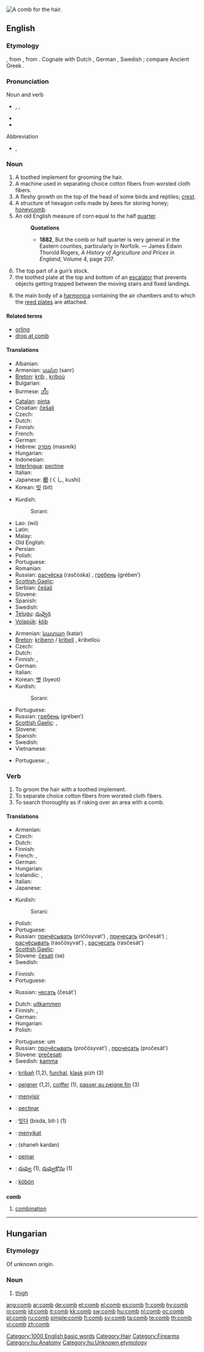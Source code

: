 [[Image:Comb.png|thumb|right|A comb for the hair.]]
{{also|ċomb}}
==English==

===Etymology===
{{etyl|ang}} {{term|camb}}, from {{proto|Germanic|kamboz}}, from {{proto|Indo-European|gombʰos}}.  Cognate with Dutch {{term|kam|lang=nl}}, German {{term|Kamm}}, Swedish {{term|kam|lang=sv}}; compare Ancient Greek {{term|γόμφος||pin|sc=polytonic}}.

===Pronunciation===
;Noun and verb
* {{a|UK}} {{enPR|kōm}}, {{IPA|/kəʊm/}}, {{SAMPA|/k@Um/}}
* {{audio|en-us-comb.ogg|Audio (US)}}
* {{rhymes|əʊm}}

;Abbreviation
* {{a|UK}} {{IPA|/kɒmb/}}, {{SAMPA|/kQmb/}}

===Noun===
{{en-noun}}

# A toothed implement for grooming the hair.
# A machine used in separating choice cotton fibers from worsted cloth fibers.
# A fleshy growth on the top of the head of some birds and reptiles; [[crest]].
# A structure of hexagon cells made by bees for storing honey; [[honeycomb]].
# An old English measure of corn equal to the half [[quarter]].
#: '''Quotations'''
#:* '''1882''', But the comb or half quarter is very general in the Eastern counties, particularly in Norfolk. &mdash; James Edwin Thorold Rogers, ''A History of Agriculture and Prices in England'', Volume 4, page 207.
# The top part of a gun’s stock.
# the toothed plate at the top and bottom of an [[escalator]] that prevents objects getting trapped between the moving stairs and fixed landings.
# {{music}} the main body of a [[harmonica]] containing the air chambers and to which the [[reed plate]]s are attached.

====Related terms====
* [[orling]]
* [[drop at comb]]

====Translations====
{{trans-top|toothed implement for grooming the hair}}
* Albanian: {{t-|sq|krehër|m|xs=Albanian}}
* Armenian: [[սանր]] (sanr)
* [[Breton]]: [[krib]] {{f}}, [[kriboù]] {{p}}
* Bulgarian: {{t+|bg|гребен|m|tr=greben|sc=Cyrl}}
* Burmese: [[ဘီး]]
* [[Catalan]]: [[pinta]] {{f}}
* Croatian: [[češalj]] {{m}}
* Czech: {{t-|cs|hřeben|m}}
* Dutch: {{t+|nl|kam|m}}
* Finnish: {{t+|fi|kampa}}
* French: {{t+|fr|peigne|m}}
* German: {{t+|de|Kamm|m}}
* Hebrew: [[מסרק]] (masreik) {{m}}
* Hungarian: {{t+|hu|fésű}}
* Indonesian: {{t+|id|sisir|xs=Indonesian}}
* [[Interlingua]]: [[pectine]]
* Italian: {{t+|it|pettine}}
* Japanese: [[櫛]] (くし, kushi)
* Korean: [[빗]] (bit)
{{trans-mid}}
* Kurdish:
*: Sorani: {{t|ku|شانه‌|tr=shAna|sc=ku-Arab}}
* Lao: {{Laoo|[[ຫວີ]]}} (wii)
* Latin: {{t-|la|pecten}}
* Malay: {{t-|ms|sikat|xs=Malay}}
* Old English: {{t-|ang|camb|m|xs=Old English}}
* Persian: {{t+|fa|شانه|tr=shaneh|sc=fa-Arab|xs=Persian}}
* Polish: {{t+|pl|grzebień|m}}
* Portuguese: {{t+|pt|pente|m}}
* Romanian: {{t-|ro|pieptene|m}}
* Russian: [[расчёска]] (rasčóska) {{f}}, [[гребень]] (grében’) {{m}}
* [[Scottish Gaelic]]: {{t-|gd|cìr|f|xs=Scottish Gaelic}}
* Serbian: [[češalj]] {{m}}
* Slovene: {{t+|sl|glavnik|m}}
* Spanish: {{t+|es|peine|m}}
* Swedish: {{t+|sv|kam|c}}
* [[Telugu]]: [[దువ్వెన]]
* [[Volapük]]: [[köb]]
{{trans-bottom}}

{{trans-top|fleshy growth on the top of the head of some birds and reptiles}}
* Armenian: [[կատար]] (katar)
* [[Breton]]: [[kribenn]] / [[kribell]] {{f}}, kribelloù {{p}}
* Czech: {{t-|cs|hřebínek|m}}
* Dutch: {{t+|nl|kam|m}}
* Finnish: {{t+|fi|heltta}}, {{t+|fi|harja}}
* German: {{t+|de|Kamm|m}}
* Italian: {{t+|it|cresta|f}}
* Korean: [[볏]] (byeot)
* Kurdish:
*: Sorani: {{t|ku|پوپنه|tr=popna|sc=ku-Arab}} {{g|Kurdish}}
{{trans-mid}}
* Portuguese: {{t+|pt|crista|f}}
* Russian: [[гребень]] (grében’) {{m}}
* [[Scottish Gaelic]]: {{t-|gd|cìrean|f|xs=Scottish Gaelic}}, {{t-|gd|cìrean|m|xs=Scottish Gaelic}}
* Slovene: {{t+|sl|greben|m}}
* Spanish: {{t+|es|cresta|f}}
* Swedish: {{t+|sv|kam|c}}
* Vietnamese: {{t+|vi|mào|xs=Vietnamese}}
{{trans-bottom}}

{{trans-top|structure of cells made by bees}}
* Portuguese: {{t+|pt|favo de mel|m}}, {{t-|pt|favo|m}}
{{trans-mid}}
{{trans-bottom}}

{{trans-top|toothed plate on an escalator}}
{{trans-mid}}
{{trans-bottom}}

===Verb===
{{en-verb}}

# To groom the hair with a toothed implement.
# To separate choice cotton fibers from worsted cloth fibers.
# To search thoroughly as if raking over an area with a comb.

====Translations====
{{trans-top|to groom the hair with a toothed implement}}
* Armenian: {{t-|hy|սանրել|tr=sanrel|sc=Armn|xs=Armenian}}
* Czech: {{t-|cs|česat}}
* Dutch: {{t+|nl|kammen}}
* Finnish: {{t+|fi|kammata}}
* French: {{t+|fr|peigner}}, {{t+|fr|coiffer}}
* German: {{t+|de|kämmen}}
* Hungarian: {{t-|hu|fésül}}
* Icelandic: {{t+|is|greiða}}, {{t-|is|kemba}}
* Italian: {{t+|it|pettinare}}
* Japanese: {{t|ja|解かす|tr=tokasu|sc=Jpan}}
{{trans-mid}}
* Kurdish:
*: Sorani: {{t|ku|داهێنان|tr=dAhaenAn|sc=ku-Arab}}
* Polish: {{t+|pl|czesać}} {{impf}}
* Portuguese: {{t+|pt|pentear}}
* Russian: [[причёсывать]] (pričósyvat') {{impf}}, [[причесать]] (pričesát') {{pf}}; [[расчёсывать]] (rasčósyvat') {{impf}}, [[расчесать]] (rasčesát') {{pf}}
* [[Scottish Gaelic]]: {{t-|gd|cìr|xs=Scottish Gaelic}}
* Slovene: [[česati]] (se)
* Swedish: {{t+|sv|kamma}}
{{trans-bottom}}

{{trans-top|to separate choice cotton fibers from worsted cloth fibers}}
* Finnish: {{t+|fi|kammata}}
* Portuguese: {{t+|pt|pentear}}
{{trans-mid}}
* Russian: [[чесать]] (česát') {{impf}}
{{trans-bottom}}

{{trans-top|to search thoroughly as if raking over an area with a comb}}
* Dutch: [[uitkammen]]
* Finnish: {{t+|fi|kammata}}, {{t+|fi|haravoida}}
* German: {{t-|de|durchkämmen}}
* Hungarian: {{t|hu|átfésül}}
* Polish: {{t-|pl|przeczesywać}}
{{trans-mid}}
* Portuguese: {{t+|pt|passar}} um {{t+|pt|pente-fino}}
* Russian: [[прочёсывать]] (pročósyvat') {{impf}}, [[прочесать]] (pročesát') {{pf}}
* Slovene: [[prečesati]]
* Swedish: [[kamma]]
{{trans-bottom}}

{{checktrans-top}}
* {{ttbc|Breton}}: [[kribañ]] (1,2), [[furchal]], [[klask]] pizh (3)
* {{ttbc|French}}: [[peigner]] (1,2), [[coiffer]] (1), [[passer au peigne fin]] (3)
* {{ttbc|Indonesian}}: [[sisir|menyisir]]
* {{ttbc|Interlingua}}: [[pectinar]]
* {{ttbc|Korean}}: [[빗다]] (bisda, bit-) (1)
* {{ttbc|Malay}}: [[sikat|menyikat]]
* {{ttbc|Persian}}: {{fa-Arab|[[شانه کردن]]}} (shaneh kardan)
* {{ttbc|Spanish}}: [[peinar]]
* {{ttbc|Telugu}}: [[దువ్వు]] (1), [[దువ్వుకొను]] (1)
* {{ttbc|Volapük}}: [[köbön]]
{{checktrans-bottom}}

==={{abbreviation}}===
'''comb'''

# [[combination]]

[[Category:1000 English basic words]]
[[Category:Hair]]
[[Category:Firearms]]
----

==Hungarian==

===Etymology===
Of unknown origin.

===Noun===
{{hu-noun|ok}}

# [[thigh]]

[[Category:hu:Anatomy]]
[[Category:hu:Unknown etymology]]

[[ang:comb]]
[[ar:comb]]
[[de:comb]]
[[et:comb]]
[[el:comb]]
[[es:comb]]
[[fr:comb]]
[[hy:comb]]
[[io:comb]]
[[id:comb]]
[[it:comb]]
[[kk:comb]]
[[sw:comb]]
[[hu:comb]]
[[nl:comb]]
[[oc:comb]]
[[pl:comb]]
[[ru:comb]]
[[simple:comb]]
[[fi:comb]]
[[sv:comb]]
[[ta:comb]]
[[te:comb]]
[[th:comb]]
[[vi:comb]]
[[zh:comb]]